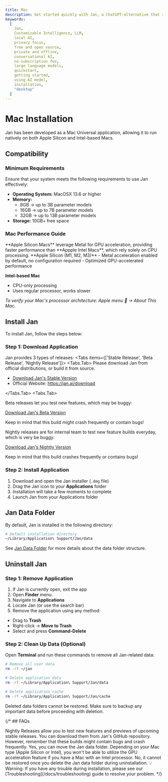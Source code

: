 ```yaml
---
title: Mac
description: Get started quickly with Jan, a ChatGPT-alternative that runs on your own computer, with a local API server. Learn how to install Jan and select an AI model to start chatting.
keywords:
  [
    Jan,
    Customizable Intelligence, LLM,
    local AI,
    privacy focus,
    free and open source,
    private and offline,
    conversational AI,
    no-subscription fee,
    large language models,
    quickstart,
    getting started,
    using AI model,
    installation,
    "desktop"
  ]
---
```





# Mac Installation
Jan has been developed as a Mac Universal application, allowing it to run natively on both Apple Silicon and Intel-based Macs.

## Compatibility
### Minimum Requirements
Ensure that your system meets the following requirements to use Jan effectively:
- **Operating System:** MacOSX 13.6 or higher
- **Memory:**
  - 8GB → up to 3B parameter models
  - 16GB → up to 7B parameter models
  - 32GB → up to 13B parameter models
- **Storage:** 10GB+ free space

### Mac Performance Guide
<Callout type="info">
**Apple Silicon Macs** leverage Metal for GPU acceleration, providing faster performance than **Appple Intel Macs**, which rely solely on CPU processing.
</Callout>
**Apple Silicon (M1, M2, M3)**
- Metal acceleration enabled by default, no configuration required
- Optimized GPU-accelerated performance

**Intel-based Mac**
- CPU-only processing
- Uses regular processor, works slower

_To verify your Mac's processor architecture: Apple menu  → About This Mac._

## Install Jan 

To install Jan, follow the steps below:

<Steps>

### Step 1: Download Application

Jan provides 3 types of releases:
<Tabs items={['Stable Release', 'Beta Release', 'Nightly Release']}>
<Tabs.Tab>
Please download Jan from official distributions, or build it from source.

- [Download Jan's Stable Version](https://app.jan.ai/download/latest/mac-universal)
- Official Website: https://jan.ai/download

</Tabs.Tab>
<Tabs.Tab>

Beta releases let you test new features, which may be buggy:

[Download Jan's Beta Version](https://app.jan.ai/download/beta/mac-universal)

<Callout type="info">
Keep in mind that this build might crash frequently or contain bugs!
</Callout>
</Tabs.Tab>
<Tabs.Tab>

Nightly releases are for internal team to test new feature builds everyday, which is very be buggy:

[Download Jan's Nightly Version](https://app.jan.ai/download/nightly/mac-universal)

<Callout type="info">
Keep in mind that this build crashes frequently or contains bugs!
</Callout>
</Tabs.Tab>
</Tabs>


### Step 2: Install Application 

1. Download and open the Jan installer (`.dmg` file)
2. Drag the Jan icon to your **Applications** folder
3. Installation will take a few moments to complete
4. Launch Jan from your Applications folder

</Steps>


## Jan Data Folder

By default, Jan is installed in the following directory:

```sh
# Default installation directory
~/Library/Application\ Support/Jan/data
```
See [Jan Data Folder](/docs/data-folder) for more details about the data folder structure.


## Uninstall Jan

<Steps>

### Step 1: Remove Application
1. If Jan is currently open, exit the app
2. Open **Finder** menu.
3. Navigate to **Applications**
4. Locate Jan (or use the search bar)
5. Remove the application using any method:
  - Drag to **Trash**
  - Right-click → **Move to Trash**
  - Select and press **Command-Delete**

### Step 2: Clean Up Data (Optional)


Open **Terminal** and run these commands to remove all Jan-related data:
```bash
# Remove all user data
rm -rf ~/jan

# Delete application data
rm -rf ~/Library/Application\ Support/Jan/data

# Delete application cache
rm -rf ~/Library/Application\ Support/Jan/cache
```
</Steps>

<Callout type="warning">
Deleted data folders cannot be restored. Make sure to backup any important data before proceeding with deletion.
</Callout>

{/* ## FAQs

<FAQBox title="What are Nightly Releases, and how can I access them?">
Nightly Releases allow you to test new features and previews of upcoming stable releases. You can download them from Jan's GitHub repository. However, remember that these builds might contain bugs and crash frequently.
</FAQBox>
<FAQBox title="Can I move the Jan data folder to a different location?">
Yes, you can move the Jan data folder.
</FAQBox>
<FAQBox title="How do I enable GPU acceleration for better performance">
Depending on your Mac type (Apple Silicon or Intel), you won't be able to utilize the GPU acceleration feature if you have a Mac with an Intel processor.
</FAQBox>
<FAQBox title="Can I recover the deleted Jan data folder after uninstallation?">
No, it cannot be restored once you delete the Jan data folder during uninstallation.
</FAQBox>

<Callout type="info">
💡 Warning: If you have any trouble during installation, please see our [Troubleshooting](/docs/troubleshooting) guide to resolve your problem.

</Callout>
*/}

